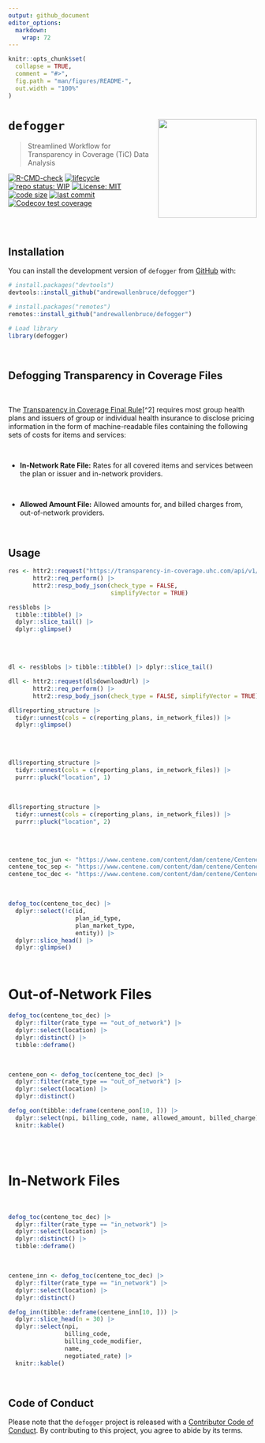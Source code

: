 ```yaml
---
output: github_document
editor_options: 
  markdown: 
    wrap: 72
---
```


<!-- README.md is generated from README.Rmd. Please edit that file -->

```r
knitr::opts_chunk$set(
  collapse = TRUE,
  comment = "#>",
  fig.path = "man/figures/README-",
  out.width = "100%"
)
```

# `defogger` <a href="https://andrewallenbruce.github.io/defogger/"><img src="man/figures/logo.svg" align="right" height="200"/></a>

> Streamlined Workflow for Transparency in Coverage (TiC) Data Analysis

<!-- badges: start -->

[![R-CMD-check](https://github.com/andrewallenbruce/defogger/actions/workflows/R-CMD-check.yaml/badge.svg)](https://github.com/andrewallenbruce/defogger/actions/workflows/R-CMD-check.yaml)
[![lifecycle](https://img.shields.io/badge/lifecycle-experimental-orange.svg)](https://lifecycle.r-lib.org/articles/stages.html#experimental)
[![repo status: WIP](https://www.repostatus.org/badges/latest/wip.svg)](https://www.repostatus.org/#wip)
[![License: MIT](https://img.shields.io/badge/license-MIT-blue.svg)](https://choosealicense.com/licenses/mit/)
[![code size](https://img.shields.io/github/languages/code-size/andrewallenbruce/defogger.svg)](https://github.com/andrewallenbruce/defogger)
[![last commit](https://img.shields.io/github/last-commit/andrewallenbruce/defogger.svg)](https://github.com/andrewallenbruce/defogger/commits/main)
[![Codecov test coverage](https://codecov.io/gh/andrewallenbruce/defogger/branch/main/graph/badge.svg)](https://app.codecov.io/gh/andrewallenbruce/defogger?branch=main)
<!-- badges: end -->

<br><br>

## Installation

You can install the development version of `defogger` from
[GitHub](https://github.com/) with:

``` r
# install.packages("devtools")
devtools::install_github("andrewallenbruce/defogger")

# install.packages("remotes")
remotes::install_github("andrewallenbruce/defogger")
```

```r
# Load library
library(defogger)
```


<br>


## Defogging Transparency in Coverage Files

<br>

The [Transparency in Coverage Final
Rule](https://www.cms.gov/newsroom/fact-sheets/transparency-coverage-final-rule-fact-sheet-cms-9915-f)[^2]
requires most group health plans and issuers of group or individual
health insurance to disclose pricing information in the form of
machine-readable files containing the following sets of costs for items
and services:

<br>

-   **In-Network Rate File:** Rates for all covered items and services
    between the plan or issuer and in-network providers.

<br>

-   **Allowed Amount File:** Allowed amounts for, and billed charges
    from, out-of-network providers.

<br>

## Usage

```r
res <- httr2::request("https://transparency-in-coverage.uhc.com/api/v1/uhc/blobs/") |> 
       httr2::req_perform() |> 
       httr2::resp_body_json(check_type = FALSE, 
                             simplifyVector = TRUE)

res$blobs |> 
  tibble::tibble() |> 
  dplyr::slice_tail() |> 
  dplyr::glimpse()
```
<br><br>

```r
dl <- res$blobs |> tibble::tibble() |> dplyr::slice_tail()

dll <- httr2::request(dl$downloadUrl) |> 
       httr2::req_perform() |> 
       httr2::resp_body_json(check_type = FALSE, simplifyVector = TRUE)

dll$reporting_structure |> 
  tidyr::unnest(cols = c(reporting_plans, in_network_files)) |> 
  dplyr::glimpse()
```
<br><br>

```r
dll$reporting_structure |> 
  tidyr::unnest(cols = c(reporting_plans, in_network_files)) |> 
  purrr::pluck("location", 1)
```
<br>

```r
dll$reporting_structure |> 
  tidyr::unnest(cols = c(reporting_plans, in_network_files)) |> 
  purrr::pluck("location", 2)
```
<br><br>

```r
centene_toc_jun <- "https://www.centene.com/content/dam/centene/Centene%20Corporate/json/DOCUMENT/2022-06-29_ambetter_index.json"
centene_toc_sep <- "https://www.centene.com/content/dam/centene/Centene%20Corporate/json/DOCUMENT/2022-09-30_ambetter_index.json"
centene_toc_dec <- "https://www.centene.com/content/dam/centene/Centene%20Corporate/json/DOCUMENT/2022-12-29_ambetter_index.json"
```

<br>

```r
defog_toc(centene_toc_dec) |> 
  dplyr::select(!c(id, 
                   plan_id_type, 
                   plan_market_type, 
                   entity)) |> 
  dplyr::slice_head() |> 
  dplyr::glimpse()
```

<br>

# Out-of-Network Files

```r
defog_toc(centene_toc_dec) |> 
  dplyr::filter(rate_type == "out_of_network") |> 
  dplyr::select(location) |> 
  dplyr::distinct() |> 
  tibble::deframe()
```

<br>

```r
centene_oon <- defog_toc(centene_toc_dec) |> 
  dplyr::filter(rate_type == "out_of_network") |> 
  dplyr::select(location) |> 
  dplyr::distinct()

defog_oon(tibble::deframe(centene_oon[10, ])) |> 
  dplyr::select(npi, billing_code, name, allowed_amount, billed_charge) |> 
  knitr::kable()
```

<br><br>

# In-Network Files

<br>

```r
defog_toc(centene_toc_dec) |> 
  dplyr::filter(rate_type == "in_network") |> 
  dplyr::select(location) |> 
  dplyr::distinct() |> 
  tibble::deframe()
```

<br>

```r
centene_inn <- defog_toc(centene_toc_dec) |> 
  dplyr::filter(rate_type == "in_network") |> 
  dplyr::select(location) |> 
  dplyr::distinct()

defog_inn(tibble::deframe(centene_inn[10, ])) |> 
  dplyr::slice_head(n = 30) |> 
  dplyr::select(npi,
                billing_code,
                billing_code_modifier,
                name, 
                negotiated_rate) |> 
  knitr::kable()
```


<br>

## Code of Conduct

Please note that the `defogger` project is released with a [Contributor
Code of
Conduct](https://andrewallenbruce.github.io/defogger/CODE_OF_CONDUCT.html).
By contributing to this project, you agree to abide by its terms.
